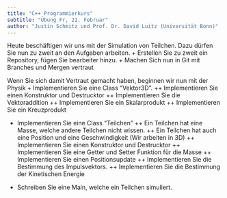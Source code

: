 ```yaml
---
title: "C++ Programmierkurs"
subtitle: "Übung Fr, 21. Februar"
author: "Justin Schmitz und Prof. Dr. David Luitz (Universität Bonn)"
---
```

Heute beschäftigen wir uns mit der Simulation von Teilchen.
Dazu dürfen Sie nun zu zweit an den Aufgaben arbeiten. 
+ Erstellen Sie zu zweit ein Repository, fügen Sie bearbeiter hinzu.
+ Machen Sich nun in Git mit Branches und Mergen vertraut

Wenn Sie sich damit Vertraut gemacht haben, beginnen wir nun mit der Physik
+ Implementieren Sie eine Class "Vektor3D". 
++ Implementieren Sie einen Konstruktor und Destrucktor
++ Implementieren Sie die Vektoraddition
++ Implementieren Sie ein Skalarprodukt
++ Implementieren Sie ein Kreuzprodukt

+ Implementieren Sie eine Class "Teilchen"
++ Ein Teilchen hat eine Masse, welche andere Teilchen nicht wissen.
++ Ein Teilchen hat auch eine Position und eine Geschwindigkeit (Wir arbeiten in 3D)
++ Implementieren Sie einen Konstruktor und Destrucktor
++ Implementieren Sie eine Getter und Setter Funktion für die Masse
++ Implementieren Sie einen Positionsupdate
++ Implementieren Sie die Bestimmung des Impulsvektors.
++ Implementieren Sie die Bestimmung der Kinetischen Energie

+ Schreiben Sie eine Main, welche ein Teilchen simuliert.